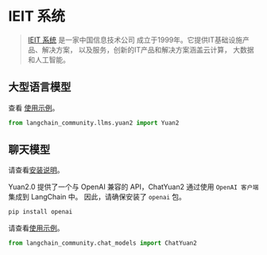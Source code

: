# IEIT 系统

> [IEIT 系统](https://en.ieisystem.com/) 是一家中国信息技术公司
> 成立于1999年。它提供IT基础设施产品、解决方案，
> 以及服务，创新的IT产品和解决方案涵盖云计算，
> 大数据和人工智能。


## 大型语言模型

查看 [使用示例](/docs/integrations/llms/yuan2)。

```python
from langchain_community.llms.yuan2 import Yuan2
```

## 聊天模型

请查看[安装说明](/docs/integrations/chat/yuan2/#setting-up-your-api-server)。

Yuan2.0 提供了一个与 OpenAI 兼容的 API，ChatYuan2 通过使用 `OpenAI 客户端` 集成到 LangChain 中。
因此，请确保安装了 `openai` 包。

```bash
pip install openai
```
请查看[使用示例](/docs/integrations/chat/yuan2)。

```python
from langchain_community.chat_models import ChatYuan2
```

